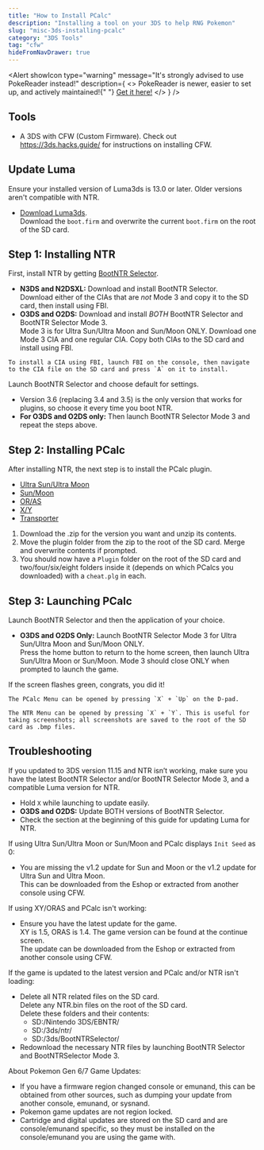 ```yaml
---
title: "How to Install PCalc"
description: "Installing a tool on your 3DS to help RNG Pokemon"
slug: "misc-3ds-installing-pcalc"
category: "3DS Tools"
tag: "cfw"
hideFromNavDrawer: true
---
```


<Alert
  showIcon
  type="warning"
  message="It's strongly advised to use PokeReader instead!"
  description={
    <>
      PokeReader is newer, easier to set up, and actively maintained!{" "}
      <a href="/install-pokereader">Get it here!</a>
    </>
  }
/>

## Tools

- A 3DS with CFW (Custom Firmware). Check out https://3ds.hacks.guide/ for instructions on installing CFW.

## Update Luma

Ensure your installed version of Luma3ds is 13.0 or later. Older versions aren't compatible with NTR.

- [Download Luma3ds](https://github.com/LumaTeam/Luma3DS/releases).  
  Download the `boot.firm` and overwrite the current `boot.firm` on the root of the SD card.

## Step 1: Installing NTR

First, install NTR by getting [BootNTR Selector](https://github.com/Nanquitas/BootNTR/releases).

- **N3DS and N2DSXL:** Download and install BootNTR Selector.  
  Download either of the CIAs that are _not_ Mode 3 and copy it to the SD card, then install using FBI.
- **O3DS and O2DS:** Download and install _BOTH_ BootNTR Selector and BootNTR Selector Mode 3.  
  Mode 3 is for Ultra Sun/Ultra Moon and Sun/Moon ONLY. Download one Mode 3 CIA and one regular CIA. Copy both CIAs to the SD card and install using FBI.

```
To install a CIA using FBI, launch FBI on the console, then navigate to the CIA file on the SD card and press `A` on it to install.
```

Launch BootNTR Selector and choose default for settings.

- Version 3.6 (replacing 3.4 and 3.5) is the only version that works for plugins, so choose it every time you boot NTR.
- **For O3DS and O2DS only:** Then launch BootNTR Selector Mode 3 and repeat the steps above.

## Step 2: Installing PCalc

After installing NTR, the next step is to install the PCalc plugin.

- [Ultra Sun/Ultra Moon](/downloads/pcalc/pcalc-usum.zip)
- [Sun/Moon](/downloads/pcalc/pcalc-sm.zip)
- [OR/AS](/downloads/pcalc/pcalc-oras.zip)
- [X/Y](/downloads/pcalc/pcalc-xy.zip)
- [Transporter](/downloads/pcalc/pcalc-tport.zip)

1. Download the .zip for the version you want and unzip its contents.
2. Move the plugin folder from the zip to the root of the SD card. Merge and overwrite contents if prompted.
3. You should now have a `Plugin` folder on the root of the SD card and two/four/six/eight folders inside it (depends on which PCalcs you downloaded) with a `cheat.plg` in each.

## Step 3: Launching PCalc

Launch BootNTR Selector and then the application of your choice.

- **O3DS and O2DS Only:** Launch BootNTR Selector Mode 3 for Ultra Sun/Ultra Moon and Sun/Moon ONLY.  
  Press the home button to return to the home screen, then launch Ultra Sun/Ultra Moon or Sun/Moon. Mode 3 should close ONLY when prompted to launch the game.

If the screen flashes green, congrats, you did it!

```
The PCalc Menu can be opened by pressing `X` + `Up` on the D-pad.

The NTR Menu can be opened by pressing `X` + `Y`. This is useful for taking screenshots; all screenshots are saved to the root of the SD card as .bmp files.
```

## Troubleshooting

If you updated to 3DS version 11.15 and NTR isn’t working, make sure you have the latest BootNTR Selector and/or BootNTR Selector Mode 3, and a compatible Luma version for NTR.

- Hold `X` while launching to update easily.
- **O3DS and O2DS:** Update BOTH versions of BootNTR Selector.
- Check the section at the beginning of this guide for updating Luma for NTR.

If using Ultra Sun/Ultra Moon or Sun/Moon and PCalc displays `Init Seed` as 0:

- You are missing the v1.2 update for Sun and Moon or the v1.2 update for Ultra Sun and Ultra Moon.  
  This can be downloaded from the Eshop or extracted from another console using CFW.

If using XY/ORAS and PCalc isn't working:

- Ensure you have the latest update for the game.  
  XY is 1.5, ORAS is 1.4. The game version can be found at the continue screen.  
  The update can be downloaded from the Eshop or extracted from another console using CFW.

If the game is updated to the latest version and PCalc and/or NTR isn't loading:

- Delete all NTR related files on the SD card.  
  Delete any NTR.bin files on the root of the SD card.  
  Delete these folders and their contents:
  - SD:/Nintendo 3DS/EBNTR/
  - SD:/3ds/ntr/
  - SD:/3ds/BootNTRSelector/
- Redownload the necessary NTR files by launching BootNTR Selector and BootNTRSelector Mode 3.

About Pokemon Gen 6/7 Game Updates:

- If you have a firmware region changed console or emunand, this can be obtained from other sources, such as dumping your update from another console, emunand, or sysnand.
- Pokemon game updates are not region locked.
- Cartridge and digital updates are stored on the SD card and are console/emunand specific, so they must be installed on the console/emunand you are using the game with.
